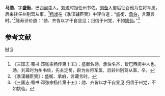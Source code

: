 '''马勋'''{{BD|？年||？年||catIdx=M}}，字'''盛衡'''，巴西[[阆中|阆中]]人。[[刘璋|刘璋]]时担任州书佐。[[刘备|刘备]]入蜀后征召他为左将军属，后来转任州别驾从事。<ref>《三国志·蜀书·邓张宗杨传第十五》：盛衡名勋，承伯名齐，皆巴西阆中人也。勋，刘璋时为州书佐，先主定蜀，辟为左将军属，后转州别驾从事，卒。</ref>[[楊戲|杨戏]]在《季汉辅臣赞》中评价道：“盛衡、[[馬齊_(蜀漢)|承伯]]，言藏言时。”<ref>《季漢輔臣贊》：盛衡、承伯，言藏言时。</ref>陈寿评价道：“勋、齐皆以才干自显见；归信于州党，不如[[姚伷|姚伷]]。”<ref>《三国志·蜀书·邓张宗杨传第十五》：勋、齐皆以才干自显见;归信于州党，不如姚伷。</ref>
==参考文献==
{{reflist}}

[[Category:蜀汉官员|M]]
[[Category:馬姓|S]]